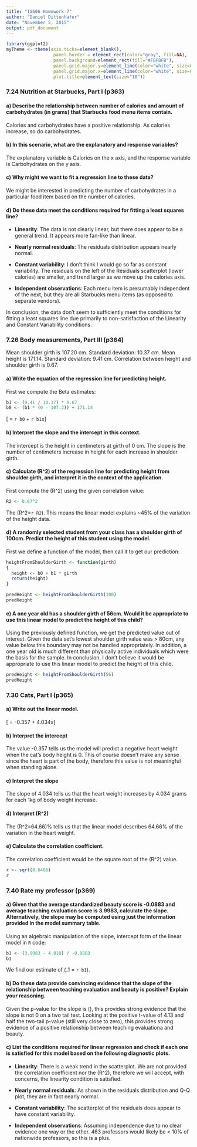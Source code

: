 ```yaml
---
title: "IS606 Homework 7"
author: "Daniel Dittenhafer"
date: "November 5, 2015"
output: pdf_document
---
```

```r
library(ggplot2)
myTheme <- theme(axis.ticks=element_blank(),  
                  panel.border = element_rect(color="gray", fill=NA), 
                  panel.background=element_rect(fill="#FBFBFB"), 
                  panel.grid.major.y=element_line(color="white", size=0.5), 
                  panel.grid.major.x=element_line(color="white", size=0.5),
                  plot.title=element_text(size="10"))
```

### 7.24 Nutrition at Starbucks, Part I (p363)

#### a) Describe the relationship between number of calories and amount of carbohydrates (in grams) that Starbucks food menu items contain.

Calories and carbohydrates have a positive relationship. As calories increase, so do carbohydrates.

#### b) In this scenario, what are the explanatory and response variables?

The explanatory variable is Calories on the x axis, and the response variable is Carbohydrates on the y axis.

#### c) Why might we want to fit a regression line to these data?

We might be interested in predicting the number of carbohydrates in a particular food item based on the number of calories.


#### d) Do these data meet the conditions required for fitting a least squares line?

* **Linearity**: The data is not clearly linear, but there does appear to be a general trend. It appears more fan-like than linear.

* **Nearly normal residuals**: The residuals distribution appears nearly normal. 

* **Constant variability**: I don't think I would go so far as constant variability. The residuals on the left of the Residuals scatterplot (lower calories) are smaller, and trend larger as we move up the calories axis.

* **Independent observations**: Each menu item is presumably independent of the next, but they are all Starbucks menu items (as opposed to separate vendors). 

In conclusion, the data don't seem to sufficiently meet the conditions for fitting a least squares line due primarily to non-satisfaction of the Linearity and Constant Variability conditions.



### 7.26 Body measurements, Part III (p364)

Mean shoulder girth is 107.20 cm. Standard deviation: 10.37 cm. 
Mean height is 171.14. Standard deviation: 9.41 cm. 
Correlation between height and shoulder girth is 0.67.

#### a) Write the equation of the regression line for predicting height.

First we compute the Beta estimates:

```r
b1 <- (9.41 / 10.37) * 0.67
b0 <- (b1 * (0 - 107.2)) + 171.14
```

\[\hat{y} = `r b0` + `r b1`x\]

#### b) Interpret the slope and the intercept in this context.

The intercept is the height in centimeters at girth of 0 cm. The slope is the number of centimeters increase in height for each increase in shoulder girth.


#### c) Calculate \(R^2\) of the regression line for predicting height from shoulder girth, and interpret it in the context of the application.

First compute the \(R^2\) using the given correlation value:

```r
R2 <- 0.67^2
```

The \(R^2=`r R2`\). This means the linear model explains ~45% of the variation of the height data.

#### d) A randomly selected student from your class has a shoulder girth of 100cm. Predict the height of this student using the model.

First we define a function of the model, then call it to get our prediction:

```r
heightFromShoulderGirth <- function(girth)
{
  height <- b0 + b1 * girth
  return(height)
}

predHeight <- heightFromShoulderGirth(100)
predHeight
```


#### e) A one year old has a shoulder girth of 56cm. Would it be appropriate to use this linear model to predict the height of this child?

Using the previously defined function, we get the predicted value out of interest. Given the data set's lowest shoulder girth value was > 80cm, any value below this boundary may not be handled appropriately. In addition, a one year old is much different than physically active individuals which were the basis for the sample. In conclusion, I don't believe it would be appropriate to use this linear model to predict the height of this child.

```r
predHeight <- heightFromShoulderGirth(56)
predHeight
```


### 7.30 Cats, Part I (p365)

#### a) Write out the linear model.

\[\hat{y} = -0.357 + 4.034x\]

#### b) Interpret the intercept

The value -0.357 tells us the model will predict a negative heart weight when the cat's body height is 0. This of course doesn't make any sense since the heart is part of the body, therefore this value is not meaningful when standing alone. 

#### c) Interpret the slope

The slope of 4.034 tells us that the heart weight increases by 4.034 grams for each 1kg of body weight increase.

#### d) Interpret \(R^2\)

The \(R^2=64.66\)% tells us that the linear model describes 64.66% of the variation in the heart weight.

#### e) Calculate the correlation coefficient.

The correlation coefficient would be the square root of the \(R^2\) value.

```r
r <- sqrt(0.6466)
r
```

### 7.40 Rate my professor (p369)

#### a) Given that the average standardized beauty score is -0.0883 and average teaching evaluation score is 3.9983, calculate the slope. Alternatively, the slope may be computed using just the information provided in the model summary table.

Using an algebraic manipulation of the slope, intercept form of the linear model in `R` code:

```r
b1 <- (3.9983 - 4.010) / -0.0883 
b1
```

We find our estimate of \(\beta_1 = `r b1`\).

#### b) Do these data provide convincing evidence that the slope of the relationship between teaching evaluation and beauty is positive? Explain your reasoning.

Given the p-value for the slope is \(\approx 0.0000\), this provides strong evidence that the slope is not 0 on a two tail test. Looking at the positive t-value of 4.13 and half the two-tail p-value (still very close to zero), this provides strong evidence of a positive relationship between teaching evaluationa and beauty.

#### c) List the conditions required for linear regression and check if each one is satisfied for this model based on the following diagnostic plots.

* **Linearity**: There is a weak trend in the scatterplot. We are not provided the correlation coefficient nor the \(R^2\), therefore we will accept, with concerns, the linearity condition is satisfied.

* **Nearly normal residuals**: As shown in the residuals distribution and Q-Q plot, they are in fact nearly normal. 

* **Constant variability**: The scatterplot of the residuals does appear to have constant variability.

* **Independent observations**: Assuming independence due to no clear evidence one way or the other. 463 professors would likely be < 10% of nationwide professors, so this is a plus.

